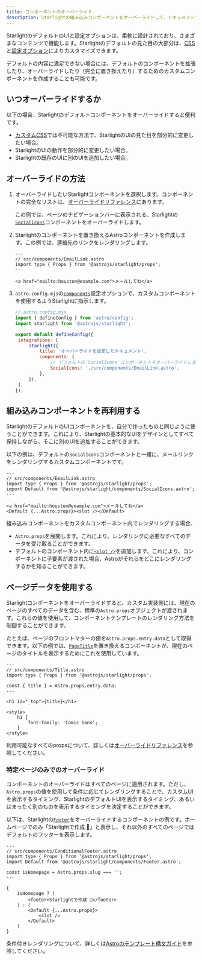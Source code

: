 ```yaml
---
title: コンポーネントのオーバーライド
description: Starlightの組み込みコンポーネントをオーバーライドして、ドキュメントサイトのUIにカスタム要素を追加する方法を学びます。
---
```



StarlightのデフォルトのUIと設定オプションは、柔軟に設計されており、さまざまなコンテンツで機能します。Starlightのデフォルトの見た目の大部分は、[CSS](/ja/guides/css-and-tailwind/)と[設定オプション](/ja/guides/customization/)によりカスタマイズできます。

デフォルトの内容に満足できない場合には、デフォルトのコンポーネントを拡張したり、オーバーライドしたり（完全に置き換えたり）するためのカスタムコンポーネントを作成することも可能です。

## いつオーバーライドするか

以下の場合、Starlightのデフォルトコンポーネントをオーバーライドすると便利です。

- [カスタムCSS](/ja/guides/css-and-tailwind/)では不可能な方法で、StarlightのUIの見た目を部分的に変更したい場合。
- StarlightのUIの動作を部分的に変更したい場合。
- Starlightの既存のUIに別のUIを追加したい場合。

## オーバーライドの方法

<Steps>

1. オーバーライドしたいStarlightコンポーネントを選択します。コンポーネントの完全なリストは、[オーバーライドリファレンス](/ja/reference/overrides/)にあります。

   この例では、ページのナビゲーションバーに表示される、Starlightの[`SocialIcons`](/ja/reference/overrides/#socialicons)コンポーネントをオーバーライドします。

2. Starlightのコンポーネントを置き換えるAstroコンポーネントを作成します。この例では、連絡先のリンクをレンダリングします。

   ```astro
   ---
   // src/components/EmailLink.astro
   import type { Props } from '@astrojs/starlight/props';
   ---

   <a href="mailto:houston@example.com">メールしてね</a>
   ```

3. `astro.config.mjs`の[`components`](/ja/reference/configuration/#components)設定オプションで、カスタムコンポーネントを使用するようStarlightに指示します。

   ```js {9-12}
   // astro.config.mjs
   import { defineConfig } from 'astro/config';
   import starlight from '@astrojs/starlight';

   export default defineConfig({
   	integrations: [
   		starlight({
   			title: 'オーバーライドを設定したドキュメント',
   			components: {
   				// デフォルトの`SocialIcons`コンポーネントをオーバーライドします。
   				SocialIcons: './src/components/EmailLink.astro',
   			},
   		}),
   	],
   });
   ```

</Steps>

## 組み込みコンポーネントを再利用する

StarlightのデフォルトのUIコンポーネントを、自分で作ったものと同じように使うことができます。これにより、Starlightの基本的なUIをデザインとしてすべて保持しながら、そこに別のUIを追加することができます。

以下の例は、デフォルトの`SocialIcons`コンポーネントと一緒に、メールリンクをレンダリングするカスタムコンポーネントです。

```astro {4,8}
---
// src/components/EmailLink.astro
import type { Props } from '@astrojs/starlight/props';
import Default from '@astrojs/starlight/components/SocialIcons.astro';
---

<a href="mailto:houston@example.com">メールしてね</a>
<Default {...Astro.props}><slot /></Default>
```

組み込みコンポーネントをカスタムコンポーネント内でレンダリングする場合、

- `Astro.props`を展開します。これにより、レンダリングに必要なすべてのデータを受け取ることができます。
- デフォルトのコンポーネント内に[`<slot />`](https://docs.astro.build/ja/core-concepts/astro-components/#スロット)を追加します。これにより、コンポーネントに子要素が渡された場合、Astroがそれらをどこにレンダリングするかを知ることができます。

## ページデータを使用する

Starlightコンポーネントをオーバーライドすると、カスタム実装側には、現在のページのすべてのデータを含む、標準の`Astro.props`オブジェクトが渡されます。これらの値を使用して、コンポーネントテンプレートのレンダリング方法を制御することができます。

たとえば、ページのフロントマターの値を`Astro.props.entry.data`として取得できます。以下の例では、[`PageTitle`](/ja/reference/overrides/#pagetitle)を置き換えるコンポーネントが、現在のページのタイトルを表示するためにこれを使用しています。

```astro {5} "{title}"
---
// src/components/Title.astro
import type { Props } from '@astrojs/starlight/props';

const { title } = Astro.props.entry.data;
---

<h1 id="_top">{title}</h1>

<style>
	h1 {
		font-family: 'Comic Sans';
	}
</style>
```

利用可能なすべてのpropsについて、詳しくは[オーバーライドリファレンス](/ja/reference/overrides/#コンポーネントprops)を参照してください。

### 特定ページのみでのオーバーライド

コンポーネントのオーバーライドはすべてのページに適用されます。ただし、`Astro.props`の値を使用して条件に応じてレンダリングすることで、カスタムUIを表示するタイミング、StarlightのデフォルトUIを表示するタイミング、あるいはまったく別のものを表示するタイミングを決定することができます。

以下は、Starlightの[`Footer`](/ja/reference/overrides/#footer)をオーバーライドするコンポーネントの例です。ホームページでのみ「Starlightで作成 🌟」と表示し、それ以外のすべてのページではデフォルトのフッターを表示します。

```astro
---
// src/components/ConditionalFooter.astro
import type { Props } from '@astrojs/starlight/props';
import Default from '@astrojs/starlight/components/Footer.astro';

const isHomepage = Astro.props.slug === '';
---

{
	isHomepage ? (
		<footer>Starlightで作成 🌟</footer>
	) : (
		<Default {...Astro.props}>
			<slot />
		</Default>
	)
}
```

条件付きレンダリングについて、詳しくは[Astroのテンプレート構文ガイド](https://docs.astro.build/ja/core-concepts/astro-syntax/#動的html)を参照してください。
